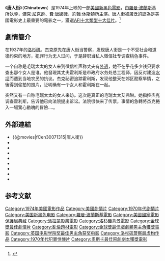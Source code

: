 {{Expand |time=2009-04-19T05:32:00+00:00 }}<!-- 本调用由 {{subst:Expand/auto}} 自动产生。 -->
{{noteTA
|G1=Show}}
{{Infobox Film 
|  name               = 唐人街
|  original_name       = ''Chinatown'' 
|  image              = China town poster.jpg
|  image_size         = 215px
|  caption            = 
|  writer             = [[Robert_Towne|Robert Towne]]
|  starring           = [[傑克·尼克遜|傑克·尼克遜]]<br />[[費·唐娜薇|費·唐娜薇]]<br />[[約翰·休斯頓|約翰·休斯頓]] 
|  director           = [[羅曼·波蘭斯基|羅曼·波蘭斯基]] 
|  producer           = [[羅伯特·埃文斯_(製片人)|羅伯特·埃文斯]]
|  music              = [[Jerry_Goldsmith|Jerry Goldsmith]] 
|  cinematography     = [[John_A._Alonzo|John A. Alonzo]]
|  editing            = [[Sam_O'Steen|Sam O'Steen]] 
|  distributor        = [[派拉蒙電影公司|派拉蒙電影公司]] 
|  released           = {{flagicon|USA}} {{start date|1974|6|20}}
|  runtime            = 131分鐘
|  country            = [[美國電影|美國]]
|  language           = [[英語|英語]]
|  budget             = $3.2 million
|  gross              = $29,200,000
|  followed_by        = 《[[唐人街續集|唐人街續集]]》（''The Two Jakes''）
|  imdb_id            = 0071315 
}}
《'''唐人街'''》（'''Chinatown'''）是1974年上映的一部[[美國|美國]][[新黑色電影|新黑色電影]]，由[[羅曼·波蘭斯基|羅曼·波蘭斯基]]所執導，[[傑克·尼克遜|傑克·尼克遜]]、[[費·唐娜薇|費·唐娜薇]]、[[約翰·休斯頓|約翰·休斯頓]]所主演。唐人街被廣泛的認為是美國電影史上最重要的電影之一，獲選[[AFI十大類型十大佳片|AFI十大類型十大佳片]]。<ref>{{Cite web|title=AFI: 10 Top 10|url=https://www.afi.com/10top10/category.aspx?cat=5|work=www.afi.com|accessdate=2019-04-27|archive-url=https://web.archive.org/web/20190412195640/https://www.afi.com/10top10/category.aspx?cat=5|archive-date=2019-04-12|dead-url=yes}}</ref>

==劇情簡介==
在1937年的[[洛杉矶|洛杉矶]]。杰克原先在唐人街当警察，发现唐人街是一个不受社会和道德约束的地方，犯罪行为无人过问，于是辞职当私人徵信社专调查桃色事件。

一个自称是毛瑞太太的女人来到徵信社声称丈夫有[[外遇|外遇]]，她不在乎花多少钱只要求查出那个女人是谁。他發現其丈夫霍利斯是市政府水务处总工程师，因反对建造[[水坝|水坝]]而遭到当地农民的抗议。杰克祕密追踪霍利斯，发现他整天在郊区勘察旱情，之後得到偷拍的照片，证明确有一个女人和霍利斯在一起。

突然又有一自称毛瑞太太的女人来访。这次是真正的毛瑞太太艾弗琳。她指控杰克调查霍利斯，告诉他已向法院提出诉讼。法院很快来了传票，事情的急轉將杰克捲入一場驚心動魄的冒險....。

== 外部連結 ==
*{{@movies|fCen30071315|唐人街}}
*{{douban|title=唐人街}}
*{{Mtime|13890|唐人街}}
*{{Amg movie|9362|唐人街}}
*{{rotten-tomatoes|chinatown|唐人街}}
*{{mojo title|chinatown|唐人街}}
*{{Tcmdb title|4490|唐人街}}
*{{metacritic film|chinatown|唐人街}}
*{{imdb title|0071315|唐人街}}

== 参考文献 ==
<references />{{金球奖最佳剧情片}}
{{Roman Polanski}}

{{Authority control}}
{{DEFAULTSORT:Chinatown}}
[[Category:1974年美國電影作品|Category:1974年美國電影作品]]
[[Category:美國劇情片|Category:美國劇情片]]
[[Category:1970年代剧情片|Category:1970年代剧情片]]
[[Category:美国新黑色电影|Category:美国新黑色电影]]
[[Category:羅曼·波蘭斯基電影|Category:羅曼·波蘭斯基電影]]
[[Category:美國國家電影保護局典藏|Category:美國國家電影保護局典藏]]
[[Category:派拉蒙影業電影|Category:派拉蒙影業電影]]
[[Category:洛杉磯背景電影|Category:洛杉磯背景電影]]
[[Category:金球獎最佳劇情片|Category:金球獎最佳劇情片]]
[[Category:亂倫題材電影|Category:亂倫題材電影]]
[[Category:金球獎最佳戲劇類男主角獲獎電影|Category:金球獎最佳戲劇類男主角獲獎電影]]
[[Category:英国电影学院奖最佳男主角获奖电影|Category:英国电影学院奖最佳男主角获奖电影]]
[[Category:洛杉矶警察局虚构作品|Category:洛杉矶警察局虚构作品]]
[[Category:1970年代犯罪惊悚片|Category:1970年代犯罪惊悚片]]
[[Category:奧斯卡最佳原創劇本獲獎電影|Category:奧斯卡最佳原創劇本獲獎電影]]
